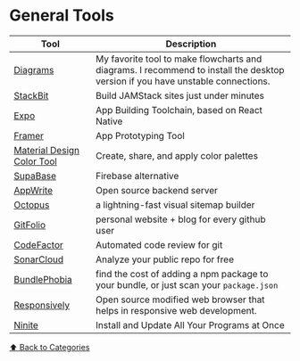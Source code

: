 # General Tools

| Tool                                                               | Description                                                                                                                    |
| ------------------------------------------------------------------ | ------------------------------------------------------------------------------------------------------------------------------ |
| [Diagrams](https://www.diagrams.net/)                              | My favorite tool to make flowcharts and diagrams. I recommend to install the desktop version if you have unstable connections. |
| [StackBit](https://stackbit.com/)                                  | Build JAMStack sites just under minutes                                                                                        |
| [Expo](https://expo.io)                                            | App Building Toolchain, based on React Native                                                                                  |
| [Framer](https://framer.com)                                       | App Prototyping Tool                                                                                                           |
| [Material Design Color Tool](https://material.io/resources/color/) | Create, share, and apply color palettes                                                                                        |
| [SupaBase](https://supabase.io)                                    | Firebase alternative                                                                                                           |
| [AppWrite](https://appwrite.io)                                    | Open source backend server                                                                                                     |
| [Octopus](https://octopus.do)                                      | a lightning-fast visual sitemap builder                                                                                        |
| [GitFolio](https://github.com/imfunniee/gitfolio)                  | personal website + blog for every github user                                                                                  |
| [CodeFactor](https://codefactor.io)                                | Automated code review for git                                                                                                  |
| [SonarCloud](https://sonarcloud.io/)                               | Analyze your public repo for free                                                                                              |
| [BundlePhobia](https://bundlephobia.com/)                          | find the cost of adding a npm package to your bundle, or just scan your `package.json`                                         |
| [Responsively](https://responsively.app/)                          | Open source modified web browser that helps in responsive web development.                                                     |
| [Ninite](https://ninite.com/)                                      | Install and Update All Your Programs at Once                                                                                   |

[⬆️ Back to Categories](/bookmarks)
